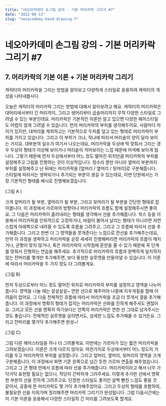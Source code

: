 ```yaml
---
title: "네오아카데미 손그림 강의 - 기본 머리카락 그리기 #7"
date: "2022-08-13"
slug: "neoacademy-hand-drawing-7"
---
```


# 네오아카데미 손그림 강의 - 기본 머리카락 그리기 #7

## 7. 머리카락의 기본 이론 + 기본 머리카락 그리기
캐릭터의 머리카락을 그리는 방법을 알아보고 다양하게 스타일로 응용하여 캐릭터의 개성을 나타내봅시다.

오늘은 캐릭터의 머리카락 그리는 방법에 대해서 알아보려고 해요.
캐릭터의 머리카락은 대머리에서부터 긴 머리까지, 그리고 생머리부터 곱슬머리까지 무척 다양한 스타일로 그려낼 수 있는 부분인데요. 머리카락은 기본적인 이론만 알고 있으면 다양한 헤어스타일도 어렵지 않게 그려낼 수 있습니다.
먼저 머리카락의 부피를 생각해두어요. 사람마다 차이가 있지만, 대머리를 제외하고는 기본적으로 두피를 덮고 있는 형태로 머리카락이 부피를 가지고 있습니다. 그리고 이 부피가 크냐, 작냐에 따라서 머리숱의 양이 달라 보이는 거지요. 대부분의 실수가 여기서 나오는데요, 머리카락을 두상에 딱 맞춰서 그리는 경우 두상의 형태가 이상해 보이거나 머리숱이 적어보이는 느낌 때문에 어색해 보이게 됩니다. 그렇기 때문에 먼저 두상에서부터 어느 정도 떨어진 위치만큼 머리카락의 부피를 설정해주고 그림을 진행하는 것이 이상적입니다. 정수리 뿐만 아니라 옆머리  부분까지 부피를 설정해주고 난 뒤에는 머리카락을 [앞머리 / 옆머리 / 뒷머리]로 구분해줍니다. 스타일에 따라서는 생략되거나 추가되는 부분이 생길 수 있는데요, 이번 단원에서는 가장 기본적인 형태를 예시로 진행해보겠습니다.

(그림 A )

크게 앞머리가 될 부분, 옆머리가 될 부분, 그리고 뒷머리가 될 부분을 간단한 형태로 잡아봅니다. 이 과정에서 가르마의 방향이나 머리카락의 흐름도 함께 설정해주시면 좋아요. 그 다음은 머리카락이 흘러내리는 형태를 생각해서 선을 추가해줍니다. 왁스 등을 이용해서 머리카락을 인위적으로 고정하거나, 바람이 불어서 날리는 형태가 아니라면 자연스럽게 아래쪽으로 내려올 수 있도록 흐름을 그려주고, 그리고 그 흐름에 따라서 선을 추가해줍니다. 그리고 한번 더 그 영역들을 쪼개준다는 느낌으로 잔선을 추가해주는데요, 만약 이 과정을 생략하고 머리카락을 곧장 세세히 진행해버리면 머리카락의 흐름이 깨지거나, 균형이 맞지 않거나, 혹은 머리카락의 시작점에 혼란을 줄 수 있기 때문에 꼭 단계를 맞춰서 진행하는 연습을 해주세요. 추가적으로 머리카락의 흐름과 완벽하게 일치하지 않는 잔머리를 몇개만 추가해주면, 보다 풍성한 실루엣을 만들어낼 수 있습니다. 이 이론에 따라서 머리카락을 두 가지 정도 더 그려볼게요.

(그림 B)

먼저 두상으로부터 어느 정도 떨어진 위치로 머리카락의 부피를 설정하고 영역을 나누어 줍니다. 영역을 나눌 때는 살살살살~ 연한 선으로 해주어야 나중에 지우개질을 할때 어려움이 없어요. 그 다음 전체적인 흐름에 따라서 머리카락을 조금 더 쪼개서 결을 추가해줍니다.
이 과정에서 명확히 형태가 잡히는 머리카락은 선화를 진하게 해주셔도 괜찮아요. 그리고 모든 선을 명확히 하기보다는 안쪽의 머리카락은 연한 선 그대로 남겨주시는 것도 좋습니다. 전체적인 실루엣을 살리면서도, 섬세한 느낌도 추가해줄 수 있거든요. 그리고 잔머리를 몇가닥 추가해주면 완성~!

(그림 C)

그럼 다른 헤어스타일을 하나 더 그려볼게요. 이번에는 가르마가 있는 짧은 머리카락을 그려보겠습니다.
이론은 크게 다르지 않아요. 마찬가지로 두상에서부터 어느 정도의 거리를 두고 머리카락의 부피를 설정합니다. 그리고 앞머리, 옆머리, 뒷머리의 영역을 크게 구분해줍니다. 이 과정에서 화면 기준 왼쪽으로 넘긴 듯한 가르마 연출을 해주었습니다. 그리고 그 큰 형태 안에서 흐름에 따라 선을 추가해줍니다. 머리카락이라고 해서 너무 가닥가닥 표현할 필요는 없으니, 적당히 간략하게 그려주세요. 이렇게 추가한 선에서 명확한 부분의 선을 진하게 그려주고요. 단정한 스타일도 좋지만 살짝 뻗친 느낌도 좋을 것 같아서, 공중에 뜬 머리카락도 몇 가닥 추가해주었어요. 그리고 두상의 형태를 포함하여, 불필요한 선을 지워가며 정리해주면 머리카락 그리기가 완성됩니다.
그럼 다음시간에는 이 기본 이론을 응용해서 다양한 스타일의 긴 머리를 그려보도록 할게요.
